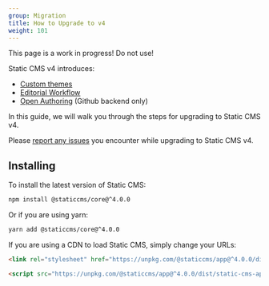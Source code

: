 ```yaml
---
group: Migration
title: How to Upgrade to v4
weight: 101
---
```


<Alert severity="error">This page is a work in progress! Do not use!</Alert>

Static CMS v4 introduces:

- [Custom themes](/docs/custom-theme)
- [Editorial Workflow](/docs/editorial-workflow) <BetaImage />
- [Open Authoring](/docs/open-authoring) (Github backend only) <BetaImage />

In this guide, we will walk you through the steps for upgrading to Static CMS v4.

Please [report any issues](https://github.com/StaticJsCMS/static-cms/issues/new) you encounter while upgrading to Static CMS v4.

## Installing

To install the latest version of Static CMS:

```bash
npm install @staticcms/core@^4.0.0
```

Or if you are using yarn:

```bash
yarn add @staticcms/core@^4.0.0
```

If you are using a CDN to load Static CMS, simply change your URLs:

```html
<link rel="stylesheet" href="https://unpkg.com/@staticcms/app@^4.0.0/dist/main.css" />
```

```html
<script src="https://unpkg.com/@staticcms/app@^4.0.0/dist/static-cms-app.js"></script>
```
